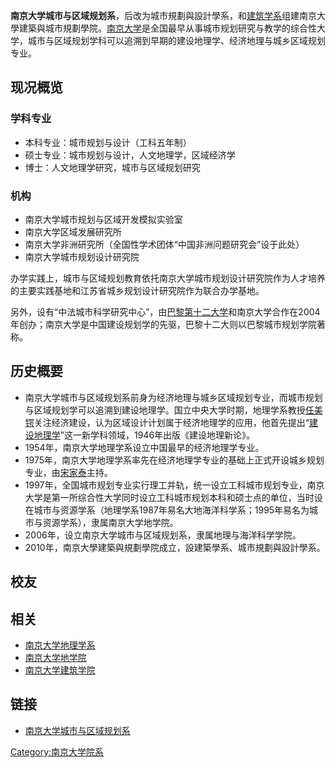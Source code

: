 {{Unreferenced |time=2008-06-07T14:49:08+00:00 }}
'''南京大学城市与区域规划系'''，后改为城市規劃與設計學系，和[[南京大学建筑学系|建筑学系]]组建南京大學建築與城市規劃學院。[[南京大学|南京大学]]是全国最早从事城市规划研究与教学的综合性大学，城市与区域规划学科可以追溯到早期的建设地理学、经济地理与城乡区域规划专业。

==现况概览==

===学科专业===
*本科专业：城市规划与设计（工科五年制）
*硕士专业：城市规划与设计，人文地理学，区域经济学
*博士：人文地理学研究，城市与区域规划研究

===机构===
*南京大学城市规划与区域开发模拟实验室
*南京大学区域发展研究所
*南京大学非洲研究所（全国性学术团体“中国非洲问题研究会”设于此处）
*南京大学城市规划设计研究院

办学实践上，城市与区域规划教育依托南京大学城市规划设计研究院作为人才培养的主要实践基地和江苏省城乡规划设计研究院作为联合办学基地。

另外，设有“中法城市科学研究中心”，由[[巴黎第十二大学|巴黎第十二大学]]和南京大学合作在2004年创办；南京大学是中国建设规划学的先驱，巴黎十二大则以巴黎城市规划学院著称。

==历史概要==
*南京大学城市与区域规划系前身为经济地理与城乡区域规划专业，而城市规划与区域规划学可以追溯到建设地理学。国立中央大学时期，地理学系教授[[任美锷|任美锷]]关注经济建设，认为区域设计计划属于经济地理学的应用，他首先提出“[[建设地理学|建设地理学]]”这一新学科领域，1946年出版《建设地理新论》。
*1954年，南京大学地理学系设立中国最早的经济地理学专业。
*1975年，南京大学地理学系率先在经济地理学专业的基础上正式开设城乡规划专业，由[[宋家泰|宋家泰]]主持。
*1997年，全国城市规划专业实行理工并轨，统一设立工科城市规划专业，南京大学是第一所综合性大学同时设立工科城市规划本科和硕士点的单位，当时设在城市与资源学系（地理学系1987年易名大地海洋科学系；1995年易名为城市与资源学系），隶属南京大学地学院。
*2006年，设立南京大学城市与区域规划系，隶属地理与海洋科学学院。
*2010年，南京大學建築與規劃學院成立，設建築學系、城市規劃與設計學系。

==校友==

==相关==
*[[南京大学地理学系|南京大学地理学系]]
*[[南京大学地学院|南京大学地学院]]
*[[南京大学建筑学院|南京大学建筑学院]]

==链接==
*[http://www.nju.edu.cn/cps/site/durp/default.htm 南京大学城市与区域规划系] {{Wayback|url=http://www.nju.edu.cn/cps/site/durp/default.htm |date=20130503095530 }}


{{南京大學/院系}}
[[Category:南京大学院系|Category:南京大学院系]]